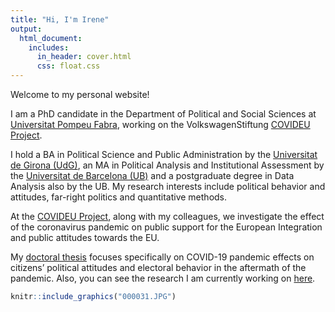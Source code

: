 ```yaml
---
title: "Hi, I'm Irene"
output:
  html_document:
    includes:
      in_header: cover.html
      css: float.css
---
```


Welcome to my personal website!

I am a PhD candidate in the Department of Political and Social Sciences at [Universitat Pompeu Fabra](https://www.upf.edu/web/2019-2020/deppol), working on the VolkswagenStiftung [COVIDEU Project](https://www.covideu.info).

I hold a BA in Political Science and Public Administration by the [Universitat de Girona (UdG)](http://www.udg.edu), an MA in Political Analysis and Institutional Assessment by the [Universitat de Barcelona (UB)](https://www.ub.edu/web/portal/ca/) and a postgraduate degree in Data Analysis also by the UB. My research interests include political behavior and attitudes, far-right politics and quantitative methods.

At the [COVIDEU Project](https://www.covideu.info), along with my colleagues, we investigate the effect of the coronavirus pandemic on public support for the European Integration and public attitudes towards the EU.

My [doctoral thesis](thesis.html) focuses specifically on COVID-19 pandemic effects on citizens' political attitudes and electoral behavior in the aftermath of the pandemic. Also, you can see the research I am currently working on [here](papers.html).

```r
knitr::include_graphics("000031.JPG")
```
